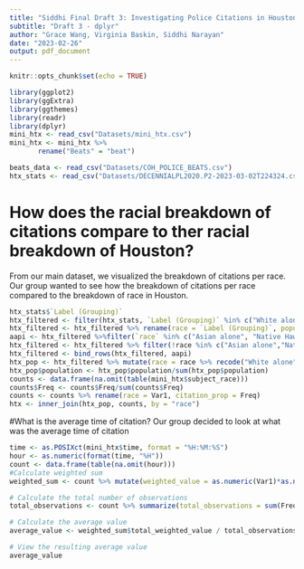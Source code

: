 ```yaml
---
title: "Siddhi Final Draft 3: Investigating Police Citations in Houston"
subtitle: "Draft 3 - dplyr"
author: "Grace Wang, Virginia Baskin, Siddhi Narayan"
date: "2023-02-26"
output: pdf_document
---
```

```r
knitr::opts_chunk$set(echo = TRUE)
```

```r

library(ggplot2)
library(ggExtra)
library(ggthemes)
library(readr)
library(dplyr)
mini_htx <- read_csv("Datasets/mini_htx.csv")
mini_htx <- mini_htx %>% 
       rename("Beats" = "beat")

beats_data <- read_csv("Datasets/COH_POLICE_BEATS.csv")
htx_stats <- read_csv("Datasets/DECENNIALPL2020.P2-2023-03-02T224324.csv")
```
# How does the racial breakdown of citations compare to ther racial breakdown of Houston?
From our main dataset, we visualized the breakdown of citations per race. Our group wanted to see how the breakdown of citations per race compared to the breakdown of race in Houston.
```r
htx_stats$`Label (Grouping)`
htx_filtered <- filter(htx_stats, `Label (Grouping)` %in% c("White alone","Black or African American alone", "American Indian and Alaska Native alone", "Asian alone", "Native Hawaiian and Other Pacific Islander alone","Some Other Race alone"))
htx_filtered <- htx_filtered %>% rename(race = `Label (Grouping)`, population = `Houston city, Texas`)
aapi <- htx_filtered %>%filter(`race` %in% c("Asian alone", "Native Hawaiian and Other Pacific Islander alone"))%>% summarize(race = "asian/pacific islander", population = sum(`population`))
htx_filtered <- htx_filtered %>% filter(!race %in% c("Asian alone","Native Hawaiian and Other Pacific Islander alone"))
htx_filtered <- bind_rows(htx_filtered, aapi)
htx_pop <- htx_filtered %>% mutate(race = race %>% recode("White alone" = "white", "Black or African American alone" = "black", "American Indian and Alaska Native alone" = "american indian/alaska native", "Some Other Race alone" = "other"))
htx_pop$population <- htx_pop$population/sum(htx_pop$population)
counts <- data.frame(na.omit(table(mini_htx$subject_race)))
counts$Freq <- counts$Freq/sum(counts$Freq)
counts <- counts %>% rename(race = Var1, citation_prop = Freq)
htx <- inner_join(htx_pop, counts, by = "race")

```
#What is the average time of citation?
Our group decided to look at what was the average time of citation

```r
time <- as.POSIXct(mini_htx$time, format = "%H:%M:%S")
hour <- as.numeric(format(time, "%H"))
count <- data.frame(table(na.omit(hour)))
#Calculate weighted sum
weighted_sum <- count %>% mutate(weighted_value = as.numeric(Var1)*as.numeric(Freq)) %>% summarize(total_weighted_value = sum(weighted_value))

# Calculate the total number of observations
total_observations <- count %>% summarize(total_observations = sum(Freq))

# Calculate the average value
average_value <- weighted_sum$total_weighted_value / total_observations$total_observations

# View the resulting average value
average_value
```